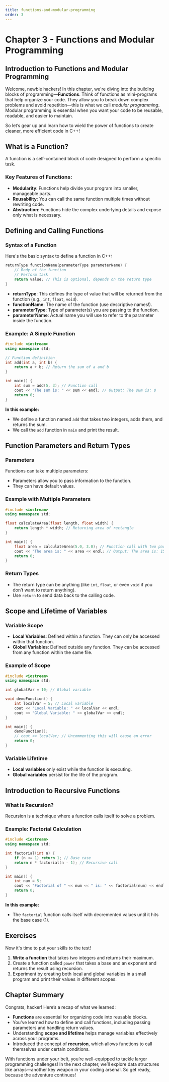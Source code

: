 ```yaml
---
title: functions-and-modular-programming
order: 3
---
```


# Chapter 3 - Functions and Modular Programming

## Introduction to Functions and Modular Programming

Welcome, newbie hackers! In this chapter, we're diving into the building blocks of programming—**Functions**. Think of functions as mini-programs that help organize your code. They allow you to break down complex problems and avoid repetition—this is what we call *modular programming*. Modular programming is essential when you want your code to be reusable, readable, and easier to maintain. 

So let’s gear up and learn how to wield the power of functions to create cleaner, more efficient code in C++!

## What is a Function?

A function is a self-contained block of code designed to perform a specific task. 

### Key Features of Functions:
- **Modularity**: Functions help divide your program into smaller, manageable parts.
- **Reusability**: You can call the same function multiple times without rewriting code.
- **Abstraction**: Functions hide the complex underlying details and expose only what is necessary.

## Defining and Calling Functions

### Syntax of a Function

Here's the basic syntax to define a function in C++:

```cpp
returnType functionName(parameterType parameterName) {
    // Body of the function
    // Perform task
    return value; // This is optional, depends on the return type
}
```

- **returnType**: This defines the type of value that will be returned from the function (e.g., `int`, `float`, `void`).
- **functionName**: The name of the function (use descriptive names!).
- **parameterType**: Type of parameter(s) you are passing to the function.
- **parameterName**: Actual name you will use to refer to the parameter inside the function.

### Example: A Simple Function

```cpp
#include <iostream>
using namespace std;

// Function definition
int add(int a, int b) {
    return a + b; // Return the sum of a and b
}

int main() {
    int sum = add(5, 3); // Function call
    cout << "The sum is: " << sum << endl; // Output: The sum is: 8
    return 0;
}
```

**In this example:**
- We define a function named `add` that takes two integers, adds them, and returns the sum.
- We call the `add` function in `main` and print the result.

## Function Parameters and Return Types

### Parameters

Functions can take multiple parameters:

- Parameters allow you to pass information to the function.
- They can have default values.

### Example with Multiple Parameters

```cpp
#include <iostream>
using namespace std;

float calculateArea(float length, float width) {
    return length * width; // Returning area of rectangle
}

int main() {
    float area = calculateArea(5.0, 3.0); // Function call with two parameters
    cout << "The area is: " << area << endl; // Output: The area is: 15
    return 0;
}
```

### Return Types

- The return type can be anything (like `int`, `float`, or even `void` if you don’t want to return anything).
- Use `return` to send data back to the calling code.

## Scope and Lifetime of Variables

### Variable Scope

- **Local Variables**: Defined within a function. They can only be accessed within that function.
- **Global Variables**: Defined outside any function. They can be accessed from any function within the same file.

### Example of Scope

```cpp
#include <iostream>
using namespace std;

int globalVar = 10; // Global variable

void demoFunction() {
    int localVar = 5; // Local variable
    cout << "Local Variable: " << localVar << endl;
    cout << "Global Variable: " << globalVar << endl;
}

int main() {
    demoFunction();
    // cout << localVar; // Uncommenting this will cause an error
    return 0;
}
```

### Variable Lifetime

- **Local variables** only exist while the function is executing.
- **Global variables** persist for the life of the program.

## Introduction to Recursive Functions

### What is Recursion?

Recursion is a technique where a function calls itself to solve a problem. 

### Example: Factorial Calculation

```cpp
#include <iostream>
using namespace std;

int factorial(int n) {
    if (n <= 1) return 1; // Base case
    return n * factorial(n - 1); // Recursive call
}

int main() {
    int num = 5;
    cout << "Factorial of " << num << " is: " << factorial(num) << endl; // Output: 120
    return 0;
}
```

**In this example:**
- The `factorial` function calls itself with decremented values until it hits the base case (1).

## Exercises

Now it's time to put your skills to the test!

1. **Write a function** that takes two integers and returns their maximum.
2. Create a function called `power` that takes a base and an exponent and returns the result using recursion.
3. Experiment by creating both local and global variables in a small program and print their values in different scopes.

## Chapter Summary

Congrats, hacker! Here’s a recap of what we learned:

- **Functions** are essential for organizing code into reusable blocks.
- You’ve learned how to define and call functions, including passing parameters and handling return values.
- Understanding **scope and lifetime** helps manage variables effectively across your programs.
- Introduced the concept of **recursion**, which allows functions to call themselves under certain conditions.

With functions under your belt, you’re well-equipped to tackle larger programming challenges! In the next chapter, we’ll explore data structures like arrays—another key weapon in your coding arsenal. So get ready, because the adventure continues!